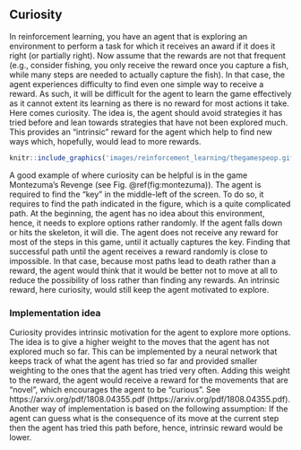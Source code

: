 ## Curiosity

In reinforcement learning, you have an agent that is exploring an environment to perform a task for which it receives an award if it does it right (or partially right). Now assume that the rewards are not that frequent (e.g., consider fishing, you only receive the reward once you capture a fish, while many steps are needed to actually capture the fish). In that case, the agent experiences difficulty to find even one simple way to receive a reward. As such, it will be difficult for the agent to learn the game effectively as it cannot extent its learning as there is no reward for most actions it take. Here comes curiosity. The idea is, the agent should avoid strategies it has tried before and lean towards strategies that have not been explored much. This provides an "intrinsic" reward for the agent which help to find new ways which, hopefully, would lead to more rewards.

```r
knitr::include_graphics('images/reinforcement_learning/thegamespeop.gif')
```

A good example of where curiosity can be helpful is in the game Montezuma's Revenge (see Fig. \@ref(fig:montezuma)). The agent is required to find the "key" in the middle-left of the screen. To do so, it requires to find the path indicated in the figure, which is a quite complicated path. At the beginning, the agent has no idea about this environment, hence, it needs to explore options rather randomly. If the agent falls down or hits the skeleton, it will die. The agent does not receive any reward for most of the steps in this game, until it actually captures the key. Finding that successful path until the agent receives a reward randomly is close to impossible. In that case, because most paths lead to death rather than a reward, the agent would think that it would be better not to move at all to reduce the possibility of loss rather than finding any rewards. An intrinsic reward, here curiosity, would still keep the agent motivated to explore.  

### Implementation idea
Curiosity provides intrinsic motivation for the agent to explore more options. The idea is to give a higher weight to the moves that the agent has not explored much so far. This can be implemented by a neural network that keeps track of what the agent has tried so far and provided smaller weighting to the ones that the agent has tried very often. Adding this weight to the reward, the agent would receive a reward for the movements that are “novel”, which encourages the agent to be “curious”. See https://arxiv.org/pdf/1808.04355.pdf (https://arxiv.org/pdf/1808.04355.pdf). Another way of implementation is based on the following assumption: If the agent can guess what is the consequence of its move at the current step then the agent has tried this path before, hence, intrinsic reward would be lower.
